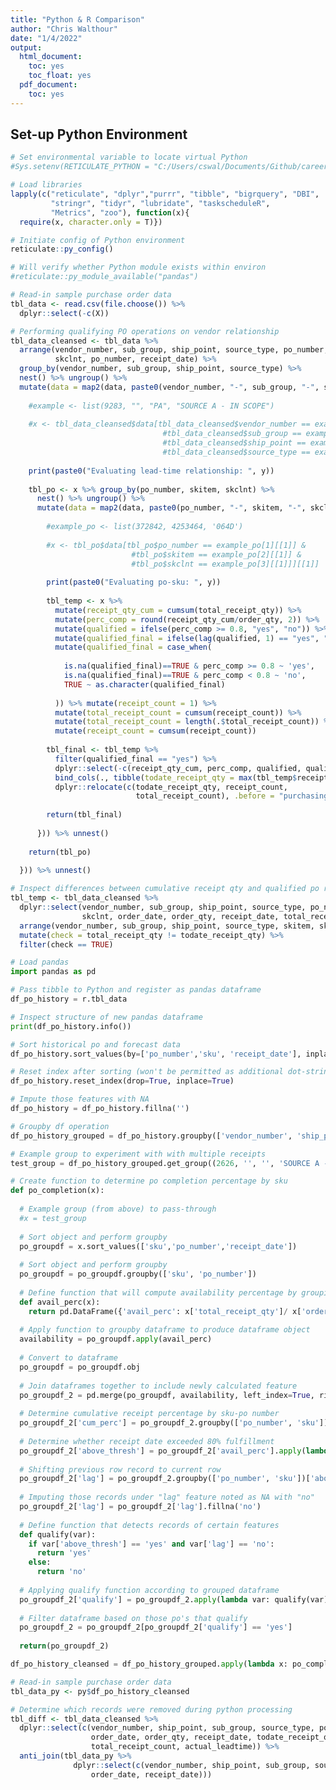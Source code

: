 ```yaml
---
title: "Python & R Comparison"
author: "Chris Walthour"
date: "1/4/2022"
output:
  html_document:
    toc: yes
    toc_float: yes
  pdf_document:
    toc: yes
---
```


## Set-up Python Environment

```r

# Set environmental variable to locate virtual Python
#Sys.setenv(RETICULATE_PYTHON = "C:/Users/cswal/Documents/Github/career_models/my_env/Scripts")

# Load libraries
lapply(c("reticulate", "dplyr","purrr", "tibble", "bigrquery", "DBI",
         "stringr", "tidyr", "lubridate", "taskscheduleR",
         "Metrics", "zoo"), function(x){
  require(x, character.only = T)})

# Initiate config of Python environment
reticulate::py_config()

# Will verify whether Python module exists within environ
#reticulate::py_module_available("pandas")

```



```r

# Read-in sample purchase order data
tbl_data <- read.csv(file.choose()) %>%
  dplyr::select(-c(X))

# Performing qualifying PO operations on vendor relationship
tbl_data_cleansed <- tbl_data %>%
  arrange(vendor_number, sub_group, ship_point, source_type, po_number, skitem, 
          skclnt, po_number, receipt_date) %>%
  group_by(vendor_number, sub_group, ship_point, source_type) %>%
  nest() %>% ungroup() %>%
  mutate(data = map2(data, paste0(vendor_number, "-", sub_group, "-", ship_point, "-", source_type), function(x, y){
    
    #example <- list(9283, "", "PA", "SOURCE A - IN SCOPE")
    
    #x <- tbl_data_cleansed$data[tbl_data_cleansed$vendor_number == example[1][[1]] &
                                  #tbl_data_cleansed$sub_group == example[2][[1]] &
                                  #tbl_data_cleansed$ship_point == example[3][[1]] &
                                  #tbl_data_cleansed$source_type == example[4][[1]]][[1]]
    
    print(paste0("Evaluating lead-time relationship: ", y))
    
    tbl_po <- x %>% group_by(po_number, skitem, skclnt) %>% 
      nest() %>% ungroup() %>%
      mutate(data = map2(data, paste0(po_number, "-", skitem, "-", skclnt), function(x, y){
        
        #example_po <- list(372842, 4253464, '064D')
        
        #x <- tbl_po$data[tbl_po$po_number == example_po[1][[1]] &
                           #tbl_po$skitem == example_po[2][[1]] &
                           #tbl_po$skclnt == example_po[3][[1]]][[1]]
        
        print(paste0("Evaluating po-sku: ", y))
        
        tbl_temp <- x %>%
          mutate(receipt_qty_cum = cumsum(total_receipt_qty)) %>%
          mutate(perc_comp = round(receipt_qty_cum/order_qty, 2)) %>%
          mutate(qualified = ifelse(perc_comp >= 0.8, "yes", "no")) %>%
          mutate(qualified_final = ifelse(lag(qualified, 1) == "yes", "no", qualified)) %>%
          mutate(qualified_final = case_when(
            
            is.na(qualified_final)==TRUE & perc_comp >= 0.8 ~ 'yes',
            is.na(qualified_final)==TRUE & perc_comp < 0.8 ~ 'no',
            TRUE ~ as.character(qualified_final)
            
          )) %>% mutate(receipt_count = 1) %>%
          mutate(total_receipt_count = cumsum(receipt_count)) %>%
          mutate(total_receipt_count = length(.$total_receipt_count)) %>%
          mutate(receipt_count = cumsum(receipt_count))
        
        tbl_final <- tbl_temp %>%
          filter(qualified_final == "yes") %>%
          dplyr::select(-c(receipt_qty_cum, perc_comp, qualified, qualified_final)) %>%
          bind_cols(., tibble(todate_receipt_qty = max(tbl_temp$receipt_qty_cum))) %>%
          dplyr::relocate(c(todate_receipt_qty, receipt_count,
                            total_receipt_count), .before = "purchasing_team")
        
        return(tbl_final)
        
      })) %>% unnest()
    
    return(tbl_po)
    
  })) %>% unnest()

# Inspect differences between cumulative receipt qty and qualified po receipt qty
tbl_temp <- tbl_data_cleansed %>%
  dplyr::select(vendor_number, sub_group, ship_point, source_type, po_number, skitem,
                skclnt, order_date, order_qty, receipt_date, total_receipt_qty, todate_receipt_qty) %>%
  arrange(vendor_number, sub_group, ship_point, source_type, skitem, skclnt) %>%
  mutate(check = total_receipt_qty != todate_receipt_qty) %>%
  filter(check == TRUE)

```

```python

# Load pandas
import pandas as pd

# Pass tibble to Python and register as pandas dataframe
df_po_history = r.tbl_data

# Inspect structure of new pandas dataframe
print(df_po_history.info())

```

```python

# Sort historical po and forecast data 
df_po_history.sort_values(by=['po_number','sku', 'receipt_date'], inplace=True)

# Reset index after sorting (won't be permitted as additional dot-string operation above)
df_po_history.reset_index(drop=True, inplace=True)

# Impute those features with NA
df_po_history = df_po_history.fillna('')

# Groupby df operation
df_po_history_grouped = df_po_history.groupby(['vendor_number', 'ship_point', 'sub_group', 'source_type'], dropna=False)

# Example group to experiment with with multiple receipts
test_group = df_po_history_grouped.get_group((2626, '', '', 'SOURCE A - OUT OF SCOPE'))

```

```python

# Create function to determine po completion percentage by sku
def po_completion(x):
  
  # Example group (from above) to pass-through
  #x = test_group
  
  # Sort object and perform groupby 
  po_groupdf = x.sort_values(['sku','po_number','receipt_date'])
  
  # Sort object and perform groupby 
  po_groupdf = po_groupdf.groupby(['sku', 'po_number'])
  
  # Define function that will compute availability percentage by grouping
  def avail_perc(x):
    return pd.DataFrame({'avail_perc': x['total_receipt_qty']/ x['order_qty']})
  
  # Apply function to groupby dataframe to produce dataframe object
  availability = po_groupdf.apply(avail_perc)
  
  # Convert to dataframe
  po_groupdf = po_groupdf.obj
  
  # Join dataframes together to include newly calculated feature
  po_groupdf_2 = pd.merge(po_groupdf, availability, left_index=True, right_index=True)
  
  # Determine cumulative receipt percentage by sku-po number 
  po_groupdf_2['cum_perc'] = po_groupdf_2.groupby(['po_number', 'sku'])['avail_perc'].cumsum()
  
  # Determine whether receipt date exceeded 80% fulfillment
  po_groupdf_2['above_thresh'] = po_groupdf_2['avail_perc'].apply(lambda x: 'yes' if x >= 0.8 else 'no')
  
  # Shifting previous row record to current row
  po_groupdf_2['lag'] = po_groupdf_2.groupby(['po_number', 'sku'])['above_thresh'].shift(1)
  
  # Imputing those records under "lag" feature noted as NA with "no"
  po_groupdf_2['lag'] = po_groupdf_2['lag'].fillna('no')
  
  # Define function that detects records of certain features
  def qualify(var):
    if var['above_thresh'] == 'yes' and var['lag'] == 'no':
      return 'yes'
    else:
      return 'no'
  
  # Applying qualify function according to grouped dataframe
  po_groupdf_2['qualify'] = po_groupdf_2.apply(lambda var: qualify(var), axis = 1)
  
  # Filter dataframe based on those po's that qualify
  po_groupdf_2 = po_groupdf_2[po_groupdf_2['qualify'] == 'yes']
  
  return(po_groupdf_2)

```


```python

df_po_history_cleansed = df_po_history_grouped.apply(lambda x: po_completion(x))

```


```r

# Read-in sample purchase order data
tbl_data_py <- py$df_po_history_cleansed

# Determine which records were removed during python processing
tbl_diff <- tbl_data_cleansed %>%
  dplyr::select(c(vendor_number, ship_point, sub_group, source_type, po_number, skitem, skclnt, 
                  order_date, order_qty, receipt_date, todate_receipt_qty, receipt_count, 
                  total_receipt_count, actual_leadtime)) %>%
  anti_join(tbl_data_py %>%
              dplyr::select(c(vendor_number, ship_point, sub_group, source_type, po_number, skitem, skclnt, 
                  order_date, receipt_date)))

```



